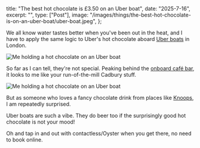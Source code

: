 
title: "The best hot chocolate is £3.50 on an Uber boat",
date: "2025-7-16",
excerpt: "",
type: ["Post"],
image: "/images/things/the-best-hot-chocolate-is-on-an-uber-boat/uber-boat.jpeg",
};

We all know water tastes better when you've been out in the heat, and I have to apply the same logic to Uber's hot chocolate aboard [Uber boats](https://www.thamesclippers.com/) in London.

![Me holding a hot chocolate on an Uber boat](/images/things/the-best-hot-chocolate-is-on-an-uber-boat/hot-chocolate-on-uber-boat-1.jpeg)

So far as I can tell, they're not special. Peaking behind the [onboard café bar](https://www.thamesclippers.com/whats-on-board/onboard-cafe-bar), it looks to me like your run-of-the-mill Cadbury stuff.

![Me holding a hot chocolate on an Uber boat](/images/things/the-best-hot-chocolate-is-on-an-uber-boat/uber-boat.jpeg)

But as someone who loves a fancy chocolate drink from places like [Knoops](https://knoops.com/uk), I am repeatedly surprised.

Uber boats are such a vibe. They do beer too if the surprisingly good hot chocolate is not your mood! 

Oh and tap in and out with contactless/Oyster when you get there, no need to book online.